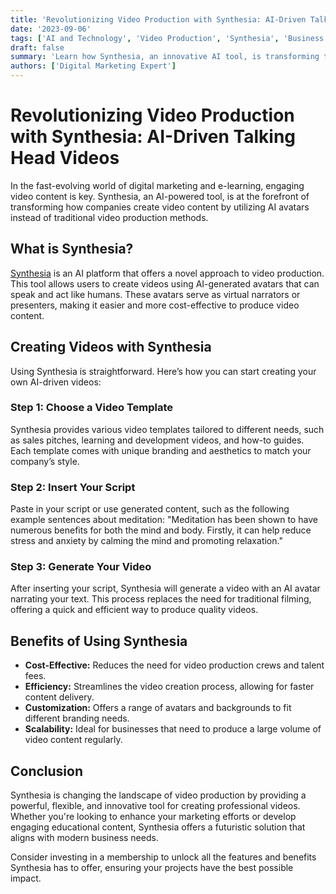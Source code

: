 ```yaml
---
title: 'Revolutionizing Video Production with Synthesia: AI-Driven Talking Head Videos'
date: '2023-09-06'
tags: ['AI and Technology', 'Video Production', 'Synthesia', 'Business and Marketing']
draft: false
summary: 'Learn how Synthesia, an innovative AI tool, is transforming traditional video production by replacing human talking heads with customizable AI avatars. Perfect for creating diverse video content efficiently.'
authors: ['Digital Marketing Expert']
---
```


# Revolutionizing Video Production with Synthesia: AI-Driven Talking Head Videos

In the fast-evolving world of digital marketing and e-learning, engaging video content is key. Synthesia, an AI-powered tool, is at the forefront of transforming how companies create video content by utilizing AI avatars instead of traditional video production methods.

## What is Synthesia?

[Synthesia](https://www.synthesia.io/) is an AI platform that offers a novel approach to video production. This tool allows users to create videos using AI-generated avatars that can speak and act like humans. These avatars serve as virtual narrators or presenters, making it easier and more cost-effective to produce video content.

## Creating Videos with Synthesia

Using Synthesia is straightforward. Here’s how you can start creating your own AI-driven videos:

### Step 1: Choose a Video Template

Synthesia provides various video templates tailored to different needs, such as sales pitches, learning and development videos, and how-to guides. Each template comes with unique branding and aesthetics to match your company’s style.

### Step 2: Insert Your Script

Paste in your script or use generated content, such as the following example sentences about meditation: "Meditation has been shown to have numerous benefits for both the mind and body. Firstly, it can help reduce stress and anxiety by calming the mind and promoting relaxation."

### Step 3: Generate Your Video

After inserting your script, Synthesia will generate a video with an AI avatar narrating your text. This process replaces the need for traditional filming, offering a quick and efficient way to produce quality videos.

## Benefits of Using Synthesia

- **Cost-Effective:** Reduces the need for video production crews and talent fees.
- **Efficiency:** Streamlines the video creation process, allowing for faster content delivery.
- **Customization:** Offers a range of avatars and backgrounds to fit different branding needs.
- **Scalability:** Ideal for businesses that need to produce a large volume of video content regularly.

## Conclusion

Synthesia is changing the landscape of video production by providing a powerful, flexible, and innovative tool for creating professional videos. Whether you're looking to enhance your marketing efforts or develop engaging educational content, Synthesia offers a futuristic solution that aligns with modern business needs.

Consider investing in a membership to unlock all the features and benefits Synthesia has to offer, ensuring your projects have the best possible impact.
